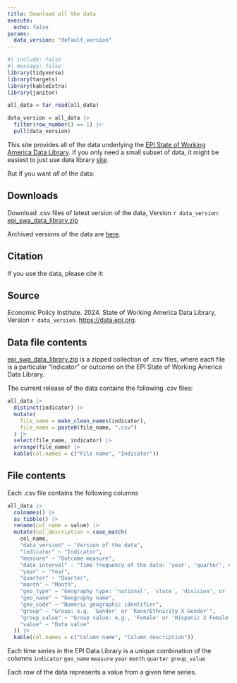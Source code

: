 ```yaml
---
title: Download all the data
execute:
  echo: false
params:
  data_version: "default_version"
---
```


```r
#| include: false
#| message: false
library(tidyverse)
library(targets)
library(kableExtra)
library(janitor)

all_data = tar_read(all_data)

data_version = all_data |> 
  filter(row_number() == 1) |> 
  pull(data_version)

```

This site provides all of the data underlying the [EPI State of Working America Data Library](https://data.epi.org). If you only need a small subset of data, it might be easiest to just use data library [site](https://data.epi.org). 

But if you want *all* of the data:

## Downloads

Download .csv files of latest version of the data, Version `r data_version`: [epi_swa_data_library.zip](https://github.com/Economic/data/releases/latest/download/epi_swa_data_library.zip)

Archived versions of the data are [here](https://github.com/Economic/data/releases/).

## Citation

If you use the data, please cite it:

::: {.callout-note}
## Source
Economic Policy Institute. 2024. State of Working America Data Library, Version `r data_version`. <https://data.epi.org>.
:::

## Data file contents

[epi_swa_data_library.zip](https://github.com/Economic/dashboard_deploy_data/releases/latest/download/epi_swa_data_library.zip) is a zipped collection of .csv files, where each file is a particular "indicator" or outcome on the EPI State of Working America Data Library.

The current release of the data contains the following .csv files:

```r
all_data |>
  distinct(indicator) |>
  mutate(
    file_name = make_clean_names(indicator),
    file_name = paste0(file_name, ".csv")
  ) |>
  select(file_name, indicator) |>
  arrange(file_name) |>
  kable(col.names = c("File name", "Indicator"))
```

## File contents

Each .csv file contains the following columns

```r
all_data |>
  colnames() |>
  as_tibble() |>
  rename(col_name = value) |>
  mutate(col_description = case_match(
    col_name,
    "data_version" ~ "Version of the data",
    "indicator" ~ "Indicator",
    "measure" ~ "Outcome measure",
    "date_interval" ~ "Time frequency of the data: 'year', 'quarter', or 'month'",
    "year" ~ "Year",
    "quarter" ~ "Quarter",
    "month" ~ "Month",
    "geo_type" ~ "Geography type: 'national', 'state', 'division', or 'region'",
    "geo_name" ~ "Geography name",
    "geo_code" ~ "Numeric geographic identifier",
    "group" ~ "Group: e.g, 'Gender' or 'Race/Ethnicity X Gender'",
    "group_value" ~ "Group value: e.g., 'Female' or 'Hispanic X Female'",
    "value" ~ "Data value"
  )) |>
  kable(col.names = c("Column name", "Column description"))
```

Each time series in the EPI Data Library is a unique combination of the columns `indicator` `geo_name` `measure` `year` `month` `quarter` `group_value`

Each row of the data represents a value from a given time series.

